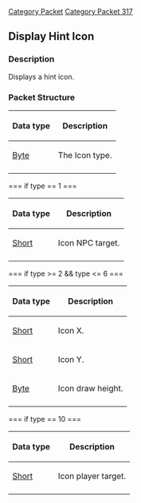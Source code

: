 [[Category Packet]]
[[Category Packet 317]]
== Display Hint Icon ==

=== Description ===

Displays a hint icon.

=== Packet Structure ===

{| border=2
! Data type
! Description
|-
| [[Data Types#Standard data types|Byte]]
| The Icon type.
|-
|}

=== if type == 1 ===

{| border=2
! Data type
! Description
|-
| [[Data Types#Standard data type|Short]]
| Icon NPC target.
|-
|}

=== if type >= 2 && type <= 6 ===

{| border=2
! Data type
! Description
|-
| [[Data Types#Standard data type|Short]]
| Icon X.
|-
| [[Data Types#Standard data type|Short]]
| Icon Y.
|-
| [[Data Types#Standard data types|Byte]]
| Icon draw height.
|-
|}

=== if type == 10 ===

{| border=2
! Data type
! Description
|-
| [[Data Types#Standard data type|Short]]
| Icon player target.
|-
|}